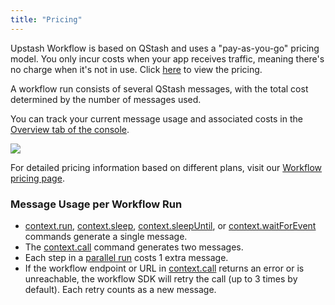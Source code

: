 ```yaml
---
title: "Pricing"
---
```

Upstash Workflow is based on QStash and uses a "pay-as-you-go" pricing model. You only incur costs when your app receives traffic, meaning there's no charge when it's not in use. Click [here](https://upstash.com/pricing/workflow) to view the pricing.

A workflow run consists of several QStash messages, with the total cost determined by the number of messages used.

You can track your current message usage and associated costs in the [Overview tab of the console](https://console.upstash.com/qstash?tab=details).

<Frame>
  <img src="/img/qstash/message_cost.png" />
</Frame>

For detailed pricing information based on different plans, visit our [Workflow pricing page](https://upstash.com/pricing/workflow).

### Message Usage per Workflow Run

- [context.run](/workflow/basics/context#context-run), [context.sleep](/workflow/basics/context#context-sleep), [context.sleepUntil](/workflow/basics/context#context-sleepuntil), or [context.waitForEvent](/workflow/basics/context#context-waitforevent) commands generate a single message.
- The [context.call](/workflow/basics/context#context-call) command generates two messages.
- Each step in a [parallel run](/workflow/howto/parallel-runs) costs 1 extra message.
- If the workflow endpoint or URL in [context.call](/workflow/basics/context#context-call) returns an error or is unreachable, the workflow SDK will retry the call (up to 3 times by default). Each retry counts as a new message.
